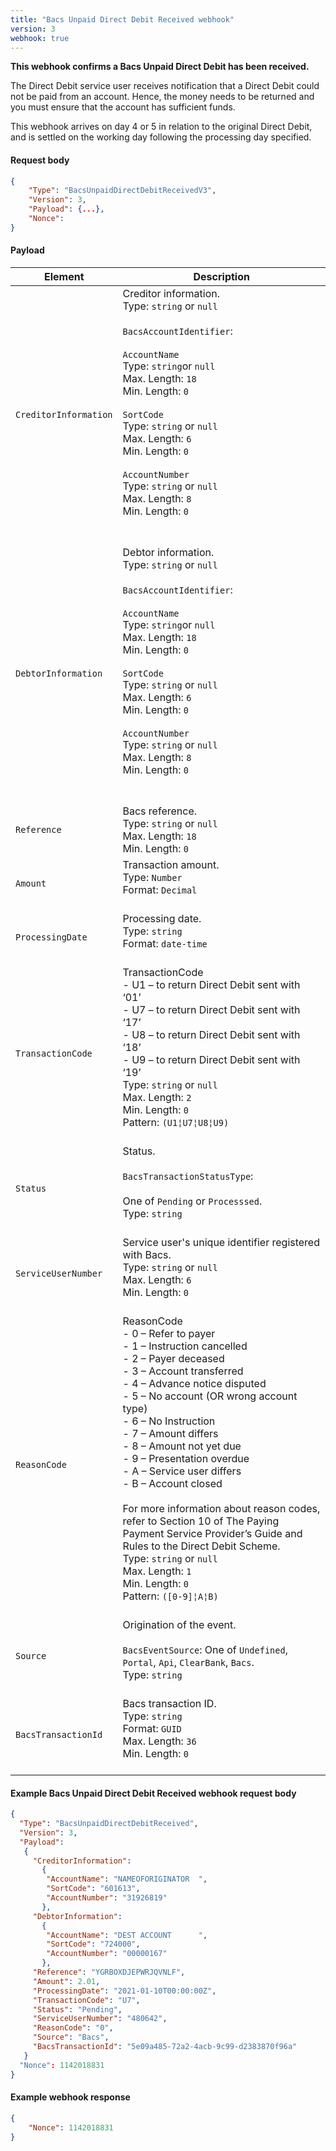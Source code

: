 ```yaml
---
title: "Bacs Unpaid Direct Debit Received webhook"
version: 3
webhook: true
---
```


**This webhook confirms a Bacs Unpaid Direct Debit has been received.**

The Direct Debit service user receives notification that a Direct Debit
could not be paid from an account. Hence, the money needs to be
returned and you must ensure that the account has sufficient funds.

This webhook arrives on day 4 or 5 in relation to the original Direct
Debit, and is settled on the working day following the processing day specified.


#### Request body

```json
{
    "Type": "BacsUnpaidDirectDebitReceivedV3",
    "Version": 3,                                                         
    "Payload": {...},
    "Nonce":
}
```

#### Payload
| Element                       | Description                                                                                                                                                                                                                                                                                                                                                                                                                                                                                                                                                                                                                                                                                                                                                                                                                             |
|-------------------------------|-----------------------------------------------------------------------------------------------------------------------------------------------------------------------------------------------------------------------------------------------------------------------------------------------------------------------------------------------------------------------------------------------------------------------------------------------------------------------------------------------------------------------------------------------------------------------------------------------------------------------------------------------------------------------------------------------------------------------------------------------------------------------------------------------------------------------------------------|
| `CreditorInformation`                      |Creditor information.<br />Type: `string` or `null`<br/><br />`BacsAccountIdentifier`:<br /><br />`AccountName`<br />        Type: `string`or `null`<br />        Max. Length: `18`<br />        Min. Length: `0`<br /><br />`SortCode`<br />        Type: `string` or `null`<br />        Max. Length: `6`<br />        Min. Length: `0`<br /> <br /> `AccountNumber`<br />        Type: `string` or `null`<br />        Max. Length: `8`<br />        Min. Length: `0`<br />        <br /><br />  |
| `DebtorInformation`                      |Debtor information.<br />Type: `string` or `null`<br/><br />`BacsAccountIdentifier`:<br /><br />`AccountName`<br />        Type: `string`or `null`<br />        Max. Length: `18`<br />        Min. Length: `0`<br /><br />`SortCode`<br />        Type: `string` or `null`<br />        Max. Length: `6`<br />        Min. Length: `0`<br /> <br /> `AccountNumber`<br />        Type: `string` or `null`<br />        Max. Length: `8`<br />        Min. Length: `0`<br />        <br /><br />      |
| `Reference`                      |Bacs reference. <br />Type: `string` or `null`<br/>Max. Length: `18`	<br/>Min. Length: `0` |
| `Amount`            |Transaction amount.<br /> Type: `Number`<br/>Format: `Decimal`<br /><br />  |
| `ProcessingDate`       |Processing date.<br/>Type: `string` <br/>Format: `date-time`<br/><br />   |
| `TransactionCode`            |TransactionCode<br/>- U1 – to return Direct Debit sent with ‘01’<br/>- U7 – to return Direct Debit sent with ‘17’<br/>- U8 – to return Direct Debit sent with ‘18’<br/>- U9 – to return Direct Debit sent with ‘19’<br /> Type: `string` or `null`<br/>Max. Length: `2`<br/>Min. Length: `0`<br /> Pattern: `(U1¦U7¦U8¦U9)`<br /> <br/>  |
| `Status`                      |Status.<br /><br />`BacsTransactionStatusType`:<br /><br />One of `Pending` or `Processsed`. <br /> Type: `string` <br /><br />  |
| `ServiceUserNumber`                    |Service user's unique identifier registered with Bacs.<br /> Type: `string` or `null`<br />  Max. Length: `6`<br />    Min. Length: `0` <br /> <br />  |
| `ReasonCode`       |ReasonCode<br/>- 0 – Refer to payer<br/>- 1 – Instruction cancelled<br/>- 2 – Payer deceased<br/>- 3 – Account transferred<br/>- 4 – Advance notice disputed<br/>- 5 – No account (OR wrong account type)<br/>- 6 – No Instruction<br/>- 7 – Amount differs<br/>- 8 – Amount not yet due<br/>- 9 – Presentation overdue<br/>- A – Service user differs<br/>- B – Account closed<br/><br/>For more information about reason codes, refer to Section 10 of The Paying Payment Service Provider’s Guide and Rules to the Direct Debit Scheme.<br/>Type: `string` or `null`<br/>Max. Length: `1`<br/>Min. Length: `0`<br />        Pattern: `([0-9]¦A¦B)`<br /> <br />  |
| `Source` |Origination of the event.<br /><br />`BacsEventSource`: One of `Undefined`, `Portal`, `Api`, `ClearBank`, `Bacs`. <br /> Type: `string` <br /><br />   |
| `BacsTransactionId`             |Bacs transaction ID.<br />Type: `string`<br />Format: `GUID`<br/>Max. Length: `36`<br/>Min. Length: `0`<br/>  <br />   |    

#### Example Bacs Unpaid Direct Debit Received webhook request body

```json
{
  "Type": "BacsUnpaidDirectDebitReceived",
  "Version": 3,
  "Payload":
   {
     "CreditorInformation":
       {
        "AccountName": "NAMEOFORIGINATOR  ",
        "SortCode": "601613",
        "AccountNumber": "31926819"
       },
     "DebtorInformation":
       {
        "AccountName": "DEST ACCOUNT      ",
        "SortCode": "724000",
        "AccountNumber": "00000167"
       },
     "Reference": "YGRBOXDJEPWRJQVNLF",
     "Amount": 2.01,
     "ProcessingDate": "2021-01-10T00:00:00Z",
     "TransactionCode": "U7",
     "Status": "Pending",
     "ServiceUserNumber": "480642",
     "ReasonCode": "0",
     "Source": "Bacs",
     "BacsTransactionId": "5e09a485-72a2-4acb-9c99-d2383870f96a"
   }
  "Nonce": 1142018831
}
```
#### Example webhook response

```json
{
    "Nonce": 1142018831
}
```
